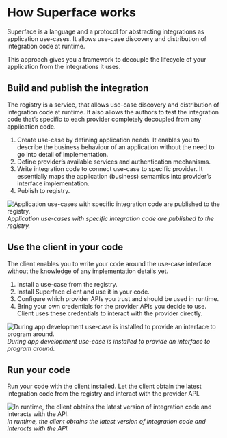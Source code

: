 # How Superface works

Superface is a language and a protocol for abstracting integrations as application use-cases. It allows use-case discovery and distribution of integration code at runtime.

This approach gives you a framework to decouple the lifecycle of your application from the integrations it uses.

## Build and publish the integration

The registry is a service, that allows use-case discovery and distribution of integration code at runtime. It also allows the authors to test the integration code that’s specific to each provider completely decoupled from any application code.

1. Create use-case by defining application needs. It enables you to describe the business behaviour of an application without the need to go into detail of implementation.
2. Define provider’s available services and authentication mechanisms.
3. Write integration code to connect use-case to specific provider. It essentially maps the application (business) semantics into provider’s interface implementation.
4. Publish to registry.

![Application use-cases with specific integration code are published to the registry.](../../assets/how-superface-works/publish_integration.png)
_Application use-cases with specific integration code are published to the registry._

## Use the client in your code

The client enables you to write your code around the use-case interface without the knowledge of any implementation details yet.

1. Install a use-case from the registry.
2. Install Superface client and use it in your code.
3. Configure which provider APIs you trust and should be used in runtime.
4. Bring your own credentials for the provider APIs you decide to use. Client uses these credentials to interact with the provider directly.

![During app development use-case is installed to provide an interface to program around.](../../assets/how-superface-works/use_client_in_your_code.png)
_During app development use-case is installed to provide an interface to program around._

## Run your code

Run your code with the client installed. Let the client obtain the latest integration code from the registry and interact with the provider API.

![In runtime, the client obtains the latest version of integration code and interacts with the API.](../../assets/how-superface-works/let_your_code_run.png)
_In runtime, the client obtains the latest version of integration code and interacts with the API._
